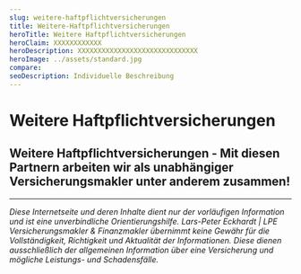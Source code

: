 ```yaml
---
slug: weitere-haftpflichtversicherungen
title: Weitere-Haftpflichtversicherungen
heroTitle: Weitere Haftpflichtversicherungen
heroClaim: XXXXXXXXXXXX
heroDescription: XXXXXXXXXXXXXXXXXXXXXXXXXXXXXX
heroImage: ../assets/standard.jpg
compare: 
seoDescription: Individuelle Beschreibung
---
```


<ProvenExpert />

# Weitere Haftpflichtversicherungen




<ContactAndCompareBox />
<ProvenExpert />

## Weitere Haftpflichtversicherungen - Mit diesen Partnern arbeiten wir als unabhängiger Versicherungsmakler unter anderem zusammen!
<InsurancesBox title='Sachversicherungsgesellschaften'/>

---

_Diese Internetseite und deren Inhalte dient nur der vorläufigen Information und ist eine unverbindliche Orientierungshilfe. Lars-Peter Eckhardt | LPE Versicherungsmakler & Finanzmakler übernimmt keine Gewähr für die Vollständigkeit,
Richtigkeit und Aktualität der Informationen. Diese dienen ausschließlich der allgemeinen Information über eine Versicherung und mögliche Leistungs- und Schadensfälle._